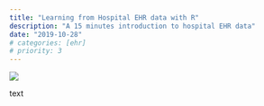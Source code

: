 ```yaml
---
title: "Learning from Hospital EHR data with R"
description: "A 15 minutes introduction to hospital EHR data"
date: "2019-10-28"
# categories: [ehr]
# priority: 3
---
```


![](image.jpg)

text 
